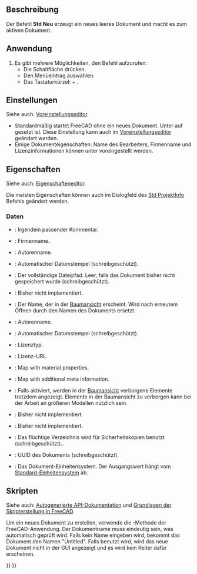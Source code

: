 <languages/>

{{Docnav/de
|
|[[Std_Open/de|Öffnen]]
|[[Std_File_Menu/de|Std Datei Menü]]
|IconL=
|IconR=Std_Open.svg
|IconC=Freecad.svg
}}

{{GuiCommand/de
|Name=Std New
|Name/de=Std Neu
|MenuLocation=Datei → Neu
|Workbenches=Alle
|Shortcut={{KEY|Strg}}+{{KEY|N}}
|SeeAlso=[[Std_Open/de|Öffnen]], [[Std_Import/de|Import]]
}}

<span id="Description"></span>
==Beschreibung==

Der Befehl '''Std Neu''' erzeugt ein neues leeres Dokument und macht es zum aktiven Dokument.

<span id="Usage"></span>
==Anwendung==

# Es gibt mehrere Möglichkeiten, den Befehl aufzurufen:
#* Die Schaltfläche {{Button|[[Image:Std_New.svg|16px]] [[Std_New/de|Neu]]}} drücken.
#* Den Menüeintrag {{MenuCommand|Datei → [[Image:Std_New.svg|16px]] Neu}} auswählen.
#* Das Tastaturkürzel: {{KEY|Strg}} + {{KEY|N}}.

<span id="Preferences"></span>
==Einstellungen==

Siehe auch: [[Preferences_Editor/de|Voreinstellungseditor]].

* Standardmäßig startet FreeCAD ohne ein neues Dokument. Unter {{MenuCommand|Bearbeiten → Einstellungen... → Allgemein → Dokument → Neues Dokument beim Start erzeugen}} auf {{TRUE}} gesetzt ist. Diese Einstellung kann auch im [[Preferences_Editor/de#Dokument|Voreinstellungseditor]] geändert werden.
* Einige Dokumenteigenschaften: Name des Bearbeiters, Firmenname und Lizenzinformationen können unter {{MenuCommand|Bearbeiten → Einstellungen... → Allgemein → Dokument → Autorenschaft und Lizenz}} voreingestellt werden.

<span id="Properties"></span>
==Eigenschaften==

Siehe auch: [[Property_editor/de|Eigenschafteneditor]].

Die meisten Eigenschaften können auch im Dialogfeld des [[Std_ProjectInfo/de|Std ProjektInfo]] Befehls geändert werden.

<span id="Data"></span>
===Daten===

{{TitleProperty|Basis}}

* {{PropertyData|Comment|String}}: Irgendein passender Kommentar.
* {{PropertyData|Company|String}}: Firmenname.
* {{PropertyData|Created By|String}}: Autorenname.
* {{PropertyData|Creation Date|String}}: Automatischer Datumstempel (schreibgeschützt).
* {{PropertyData|File Name|String}}: Der vollständige Dateipfad.  Leer, falls das Dokument bisher nicht gespeichert wurde (schreibgeschützt).
* {{PropertyData|Id|String}}: Bisher nicht implementiert.
* {{PropertyData|Label|String}}: Der Name, der in der [[Tree_view/de|Baumansicht]] erscheint. Wird nach erneutem Öffnen durch den Namen des Dokuments ersetzt.
* {{PropertyData|Last Modified By|String}}: Autorenname.
* {{PropertyData|Last Modified Date|String}}: Automatischer Datumstempel (schreibgeschützt).
* {{PropertyData|License|String}}: Lizenztyp.
* {{PropertyData|License URL|String}}: Lizenz-URL.
* {{PropertyData|Material|Map|Hidden}}: Map with material properties.
* {{PropertyData|Meta|Map|Hidden}}: Map with additional meta information.
* {{PropertyData|Show Hidden|Bool}}: Falls aktiviert, werden in der [[Tree_view/de|Baumansicht]] verborgene Elemente trotzdem angezeigt. Elemente in der Baumansicht zu verbergen kann bei der Arbeit an größeren Modellen nützlich sein. 
* {{PropertyData|Tip|Link}}: Bisher nicht implementiert.
* {{PropertyData|Tip Name|String}}: Bisher nicht implementiert.
* {{PropertyData|Transient Dir|String}}: Das flüchtige Verzeichnis wird für Sicherheitskopien benutzt (schreibgeschützt)..
* {{PropertyData|Uid|UUID|Hidden}}: UUID des Dokuments (schreibgeschützt).
* {{PropertyData|Unit System|Enumeration}}: Das Dokument-Einheitensystem. Der Ausgangswert hängt vom [[Preferences_Editor/de#Allgemein_2|Standard-Einheitensystem]] ab. {{Version|1.0}}

<span id="Scripting"></span>
==Skripten==

Siehe auch: [https://freecad.github.io/SourceDoc/ Autogenerierte API-Dokumentation] und [[FreeCAD_Scripting_Basics/de|Grundlagen der Skripterstellung in FreeCAD]].

Um ein neues Dokument zu erstellen, verwende die  {{incode|newDocument([name], [hidden<nowiki>=</nowiki>False])}}-Methode der FreeCAD-Anwendung. Der Dokumentname muss eindeutig sein, was automatisch geprüft wird. Falls kein Name eingeben wird, bekommt das Dokument den Namen "Untitled". Falls {{incode|hidden<nowiki>=</nowiki>True}} benutzt wird, wird das neue Dokument nicht in der GUI angezeigt und es wird kein Reiter dafür erscheinen.

{{Code|code=
import FreeCAD
from pathlib import Path

# The folder and filename we will use:
fld = 'D:/testfiles/'
fnm = fld + 'test.FCStd'

# Make sure fld exists:
Path(fld).mkdir(parents=True, exist_ok=True)

doc = FreeCAD.newDocument()
doc.saveAs(fnm)

FreeCAD.closeDocument(doc.Name)

doc = FreeCAD.open(fnm)
doc.save()

FreeCAD.closeDocument(doc.Name)
}}


{{Docnav/de
|
|[[Std_Open/de|Öffnen]]
|[[Std_File_Menu/de|Std Datei Menü]]
|IconL=
|IconR=Std_Open.svg
|IconC=Freecad.svg
}}

{{Std_Base_navi{{#translation:}}}}
{{Userdocnavi{{#translation:}}}}